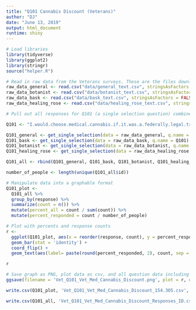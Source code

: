 ```yaml
---
title: "Q101 Cannabis Discount (Veterans)"
author: "DJ"
date: "June 13, 2019"
output: html_document
runtime: shiny
---
```


```r
# Load libraries
library(tidyverse)
library(ggplot2)
library(stringr)
source("helper.R")
```

```r
# Read in raw data from the Veterans surveys. These are the files downloaded from survey monkey saved as a .csv
raw_data_general <- read.csv("data/general_text.csv", stringsAsFactors = FALSE)
raw_data_botanist <- read.csv("data/botanist_text.csv", stringsAsFactors = FALSE)
raw_data_bask <- read.csv("data/bask_text.csv", stringsAsFactors = FALSE)
raw_data_healing_rose <- read.csv("data/healing_rose_text.csv", stringsAsFactors = FALSE)
```

```r
# Pull out all responses for Q101 (a single selection question) combine, then determine 'question n'

Q101 <- "I.would.choose.medical.cannabis.if.it.was.a.federally.legal.treatment.option."

Q101_general <- get_single_selection(data = raw_data_general, q.name = Q101)
Q101_bask <- get_single_selection(data = raw_data_bask, q.name = Q101)
Q101_botanist <- get_single_selection(data = raw_data_botanist, q.name = Q101)
Q101_healing_rose <- get_single_selection(data = raw_data_healing_rose, q.name = Q101)

Q101_all <- rbind(Q101_general, Q101_bask, Q101_botanist, Q101_healing_rose)

number_of_people <- length(unique(Q101_all$id))
```

```r
# Manipulate data into a graphable format
Q101_plot <- 
  Q101_all %>%
  group_by(response) %>%
  summarize(count = n()) %>%
  mutate(percent_all = count / sum(count)) %>%
  mutate(percent_responded = count / number_of_people)
```

```r
# Plot with percents and response counts
r <- 
  ggplot(Q101_plot, aes(x = reorder(response, count), y = percent_responded)) +
  geom_bar(stat = 'identity') +
  coord_flip() +
  geom_text(aes(label= paste(round(percent_responded, 2), count, sep = "***")))

r
```

```r
# Save graph as PNG, plot data as csv, and all question data including response IDs as csv (save question n and N at end of plot file as "_x.x")
ggsave(filename = 'Vet_Q101_Vet_Med_Cannabis_Discount.png', plot = r, device = 'png')

write.csv(Q101_plot, 'Vet_Q101_Vet_Med_Cannabis_Discount_154.305.csv', row.names = FALSE)

write.csv(Q101_all, 'Vet_Q101_Vet_Med_Cannabis_Discount_Responses_ID.csv', row.names = FALSE)

```